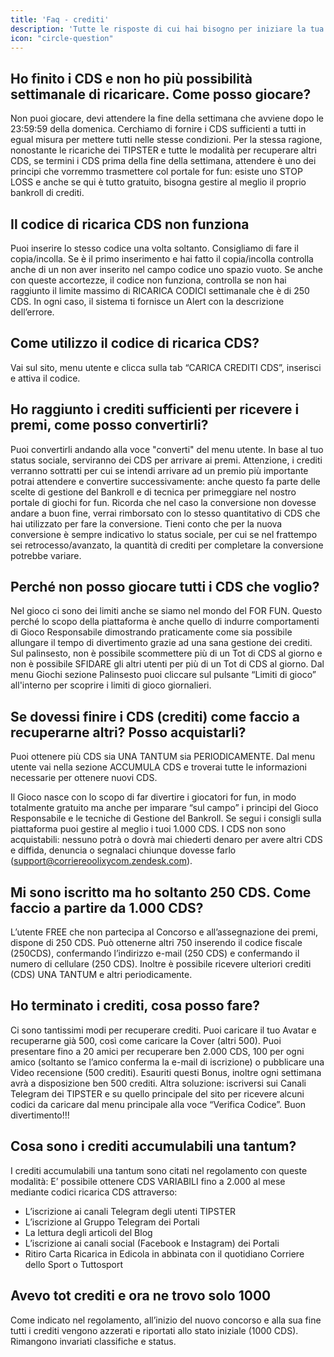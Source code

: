 ```yaml
---
title: 'Faq - crediti'
description: 'Tutte le risposte di cui hai bisogno per iniziare la tua avventura'
icon: "circle-question"
---
```


## Ho finito i CDS e non ho più possibilità settimanale di ricaricare. Come posso giocare?

Non puoi giocare, devi attendere la fine della settimana che avviene dopo le 23:59:59 della domenica. 
Cerchiamo di fornire i CDS sufficienti a tutti in egual misura per mettere tutti nelle stesse condizioni.
Per la stessa ragione, nonostante le ricariche dei TIPSTER e tutte le modalità per recuperare altri CDS, se termini i CDS prima della fine della settimana, attendere è uno dei principi che vorremmo trasmettere col portale for fun: esiste uno STOP LOSS e anche se qui è tutto gratuito, bisogna gestire al meglio il proprio bankroll di crediti.

## Il codice di ricarica CDS non funziona

Puoi inserire lo stesso codice una volta soltanto.
Consigliamo di fare il copia/incolla.
Se è il primo inserimento e hai fatto il copia/incolla controlla anche di un non aver inserito nel campo codice uno spazio vuoto.
Se anche con queste accortezze, il codice non funziona, controlla se non hai raggiunto il limite massimo di RICARICA CODICI settimanale che è di 250 CDS.
In ogni caso, il sistema ti fornisce un Alert con la descrizione dell’errore.

## Come utilizzo il codice di ricarica CDS?

Vai sul sito, menu utente e clicca sulla tab “CARICA CREDITI CDS”, inserisci e attiva il codice.

## Ho raggiunto i crediti sufficienti per ricevere i premi, come posso convertirli?

Puoi convertirli andando alla voce "converti" del menu utente.
In base al tuo status sociale, serviranno dei CDS per arrivare ai premi.
Attenzione, i crediti verranno sottratti per cui se intendi arrivare ad un premio più importante potrai attendere e convertire successivamente: anche questo fa parte delle scelte di gestione del Bankroll e di tecnica per primeggiare nel nostro portale di giochi for fun.
Ricorda che nel caso la conversione non dovesse andare a buon fine, verrai rimborsato con lo stesso quantitativo di CDS che hai utilizzato per fare la conversione. 
Tieni conto che per la nuova conversione è sempre indicativo lo status sociale, per cui se nel frattempo sei retrocesso/avanzato, la quantità di crediti per completare la conversione potrebbe variare.

## Perché non posso giocare tutti i CDS che voglio?

Nel gioco ci sono dei limiti anche se siamo nel mondo del FOR FUN.
Questo perché lo scopo della piattaforma è anche quello di indurre comportamenti di Gioco Responsabile dimostrando praticamente come sia possibile allungare il tempo di divertimento grazie ad una sana gestione dei crediti.
Sul palinsesto, non è possibile scommettere più di un Tot di CDS al giorno e non è possibile SFIDARE gli altri utenti per più di un Tot di CDS al giorno.
Dal menu Giochi sezione Palinsesto puoi cliccare sul pulsante “Limiti di gioco” all'interno per scoprire i limiti di gioco giornalieri.

## Se dovessi finire i CDS (crediti) come faccio a recuperarne altri? Posso acquistarli?

Puoi ottenere più CDS sia UNA TANTUM sia PERIODICAMENTE.
Dal menu utente vai nella sezione ACCUMULA CDS e troverai tutte le informazioni necessarie per ottenere nuovi CDS.

Il Gioco nasce con lo scopo di far divertire i giocatori for fun, in modo totalmente gratuito ma anche per imparare “sul campo” i principi del Gioco Responsabile e le tecniche di Gestione del Bankroll. 
Se segui i consigli sulla piattaforma puoi gestire al meglio i tuoi 1.000 CDS. 
I CDS non sono acquistabili: nessuno potrà o dovrà mai chiederti denaro per avere altri CDS e diffida, denuncia o segnalaci chiunque dovesse farlo (support@corriereoolixycom.zendesk.com).

## Mi sono iscritto ma ho soltanto 250 CDS. Come faccio a partire da 1.000 CDS?

L’utente FREE che non partecipa al Concorso e all’assegnazione dei premi, dispone di 250 CDS. Può ottenerne altri 750 inserendo il codice fiscale (250CDS), confermando l’indirizzo e-mail (250 CDS) e confermando il numero di cellulare (250 CDS).
Inoltre è possibile ricevere ulteriori crediti (CDS) UNA TANTUM e altri periodicamente.

## Ho terminato i crediti, cosa posso fare?

Ci sono tantissimi modi per recuperare crediti.
Puoi caricare il tuo Avatar e recuperarne già 500, così come caricare la Cover (altri 500). Puoi presentare fino a 20 amici per recuperare ben 2.000 CDS, 100 per ogni amico (soltanto se l’amico conferma la e-mail di iscrizione) o pubblicare una Video recensione (500 crediti).
Esauriti questi Bonus, inoltre ogni settimana avrà a disposizione ben 500 crediti.
Altra soluzione: iscriversi sui Canali Telegram dei TIPSTER e su quello principale del sito per ricevere alcuni codici da caricare dal menu principale alla voce “Verifica Codice”.
Buon divertimento!!!

## Cosa sono i crediti accumulabili una tantum?

I crediti accumulabili una tantum sono citati nel regolamento con queste modalità: E’ possibile ottenere CDS VARIABILI fino a 2.000 al mese mediante codici ricarica CDS attraverso: 
- L’iscrizione ai canali Telegram degli utenti TIPSTER 
- L’iscrizione al Gruppo Telegram dei Portali 
- La lettura degli articoli del Blog 
- L’iscrizione ai canali social (Facebook e Instagram) dei Portali 
- Ritiro Carta Ricarica in Edicola in abbinata con il quotidiano Corriere dello Sport o Tuttosport

## Avevo tot crediti e ora ne trovo solo 1000

Come indicato nel regolamento, all’inizio del nuovo concorso e alla sua fine tutti i crediti vengono azzerati e riportati allo stato iniziale (1000 CDS). Rimangono invariati classifiche e status.